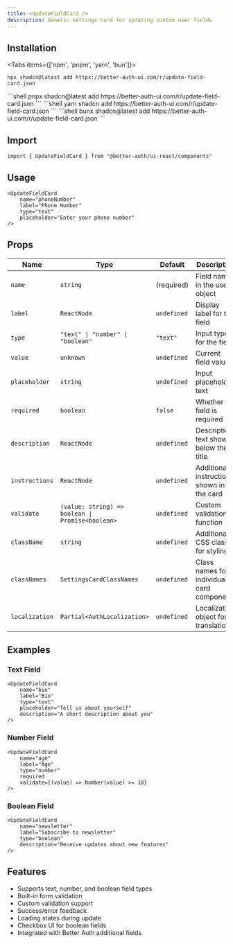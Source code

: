 ```yaml
---
title: <UpdateFieldCard />
description: Generic settings card for updating custom user fields
---
```


## Installation

<Tabs items={['npm', 'pnpm', 'yarn', 'bun']}>
  <Tab value="npm">
  ```shell
  npx shadcn@latest add https://better-auth-ui.com/r/update-field-card.json
  ```
  </Tab>
  <Tab value="pnpm">
  ```shell
  pnpx shadcn@latest add https://better-auth-ui.com/r/update-field-card.json
  ```
  </Tab>
  <Tab value="yarn">
  ```shell
  yarn shadcn add https://better-auth-ui.com/r/update-field-card.json
  ```
  </Tab>
  <Tab value="bun">
  ```shell
  bunx shadcn@latest add https://better-auth-ui.com/r/update-field-card.json
  ```
  </Tab>
</Tabs>

## Import

```tsx
import { UpdateFieldCard } from "@better-auth/ui-react/components"
```

## Usage

```tsx
<UpdateFieldCard
    name="phoneNumber"
    label="Phone Number"
    type="text"
    placeholder="Enter your phone number"
/>
```

## Props

| Name           | Type                                    | Default     | Description                                    |
|----------------|-----------------------------------------|-------------|------------------------------------------------|
| `name`         | `string`                                | (required)  | Field name in the user object                  |
| `label`        | `ReactNode`                             | `undefined` | Display label for the field                    |
| `type`         | `"text" \| "number" \| "boolean"`       | `"text"`    | Input type for the field                       |
| `value`        | `unknown`                               | `undefined` | Current field value                            |
| `placeholder`  | `string`                                | `undefined` | Input placeholder text                         |
| `required`     | `boolean`                               | `false`     | Whether the field is required                  |
| `description`  | `ReactNode`                             | `undefined` | Description text shown below the title         |
| `instructions` | `ReactNode`                             | `undefined` | Additional instructions shown in the card      |
| `validate`     | `(value: string) => boolean \| Promise<boolean>` | `undefined` | Custom validation function         |
| `className`    | `string`                                | `undefined` | Additional CSS classes for styling             |
| `classNames`   | `SettingsCardClassNames`                | `undefined` | Class names for individual card components     |
| `localization` | `Partial<AuthLocalization>`             | `undefined` | Localization object for translations           |

## Examples

### Text Field

```tsx
<UpdateFieldCard
    name="bio"
    label="Bio"
    type="text"
    placeholder="Tell us about yourself"
    description="A short description about you"
/>
```

### Number Field

```tsx
<UpdateFieldCard
    name="age"
    label="Age"
    type="number"
    required
    validate={(value) => Number(value) >= 18}
/>
```

### Boolean Field

```tsx
<UpdateFieldCard
    name="newsletter"
    label="Subscribe to newsletter"
    type="boolean"
    description="Receive updates about new features"
/>
```

## Features

- Supports text, number, and boolean field types
- Built-in form validation
- Custom validation support
- Success/error feedback
- Loading states during update
- Checkbox UI for boolean fields
- Integrated with Better Auth additional fields
